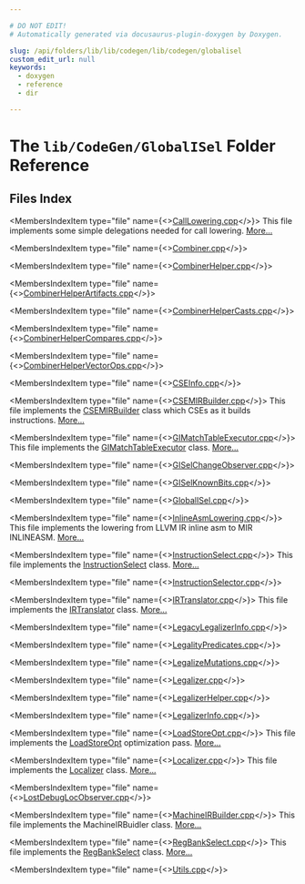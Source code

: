 ```yaml
---

# DO NOT EDIT!
# Automatically generated via docusaurus-plugin-doxygen by Doxygen.

slug: /api/folders/lib/lib/codegen/lib/codegen/globalisel
custom_edit_url: null
keywords:
  - doxygen
  - reference
  - dir

---
```





# The `lib/CodeGen/GlobalISel` Folder Reference

<DoxygenPage pluginConfig={pluginConfig}>



## Files Index

<MembersIndex>

<MembersIndexItem
  type="file"
  name={<><a href="/docs/api/files/lib/lib/codegen/lib/codegen/globalisel/calllowering-cpp">CallLowering.cpp</a></>}>
This file implements some simple delegations needed for call lowering. <a href="/docs/api/files/lib/lib/codegen/lib/codegen/globalisel/calllowering-cpp/#details">More...</a>
</MembersIndexItem>

<MembersIndexItem
  type="file"
  name={<><a href="/docs/api/files/lib/lib/codegen/lib/codegen/globalisel/combiner-cpp">Combiner.cpp</a></>}>
</MembersIndexItem>

<MembersIndexItem
  type="file"
  name={<><a href="/docs/api/files/lib/lib/codegen/lib/codegen/globalisel/combinerhelper-cpp">CombinerHelper.cpp</a></>}>
</MembersIndexItem>

<MembersIndexItem
  type="file"
  name={<><a href="/docs/api/files/lib/lib/codegen/lib/codegen/globalisel/combinerhelperartifacts-cpp">CombinerHelperArtifacts.cpp</a></>}>
</MembersIndexItem>

<MembersIndexItem
  type="file"
  name={<><a href="/docs/api/files/lib/lib/codegen/lib/codegen/globalisel/combinerhelpercasts-cpp">CombinerHelperCasts.cpp</a></>}>
</MembersIndexItem>

<MembersIndexItem
  type="file"
  name={<><a href="/docs/api/files/lib/lib/codegen/lib/codegen/globalisel/combinerhelpercompares-cpp">CombinerHelperCompares.cpp</a></>}>
</MembersIndexItem>

<MembersIndexItem
  type="file"
  name={<><a href="/docs/api/files/lib/lib/codegen/lib/codegen/globalisel/combinerhelpervectorops-cpp">CombinerHelperVectorOps.cpp</a></>}>
</MembersIndexItem>

<MembersIndexItem
  type="file"
  name={<><a href="/docs/api/files/lib/lib/codegen/lib/codegen/globalisel/cseinfo-cpp">CSEInfo.cpp</a></>}>
</MembersIndexItem>

<MembersIndexItem
  type="file"
  name={<><a href="/docs/api/files/lib/lib/codegen/lib/codegen/globalisel/csemirbuilder-cpp">CSEMIRBuilder.cpp</a></>}>
This file implements the <a href="/docs/api/classes/llvm/csemirbuilder">CSEMIRBuilder</a> class which CSEs as it builds instructions. <a href="/docs/api/files/lib/lib/codegen/lib/codegen/globalisel/csemirbuilder-cpp/#details">More...</a>
</MembersIndexItem>

<MembersIndexItem
  type="file"
  name={<><a href="/docs/api/files/lib/lib/codegen/lib/codegen/globalisel/gimatchtableexecutor-cpp">GIMatchTableExecutor.cpp</a></>}>
This file implements the <a href="/docs/api/classes/llvm/gimatchtableexecutor">GIMatchTableExecutor</a> class. <a href="/docs/api/files/lib/lib/codegen/lib/codegen/globalisel/gimatchtableexecutor-cpp/#details">More...</a>
</MembersIndexItem>

<MembersIndexItem
  type="file"
  name={<><a href="/docs/api/files/lib/lib/codegen/lib/codegen/globalisel/giselchangeobserver-cpp">GISelChangeObserver.cpp</a></>}>
</MembersIndexItem>

<MembersIndexItem
  type="file"
  name={<><a href="/docs/api/files/lib/lib/codegen/lib/codegen/globalisel/giselknownbits-cpp">GISelKnownBits.cpp</a></>}>
</MembersIndexItem>

<MembersIndexItem
  type="file"
  name={<><a href="/docs/api/files/lib/lib/codegen/lib/codegen/globalisel/globalisel-cpp">GlobalISel.cpp</a></>}>
</MembersIndexItem>

<MembersIndexItem
  type="file"
  name={<><a href="/docs/api/files/lib/lib/codegen/lib/codegen/globalisel/inlineasmlowering-cpp">InlineAsmLowering.cpp</a></>}>
This file implements the lowering from LLVM IR inline asm to MIR INLINEASM. <a href="/docs/api/files/lib/lib/codegen/lib/codegen/globalisel/inlineasmlowering-cpp/#details">More...</a>
</MembersIndexItem>

<MembersIndexItem
  type="file"
  name={<><a href="/docs/api/files/lib/lib/codegen/lib/codegen/globalisel/instructionselect-cpp">InstructionSelect.cpp</a></>}>
This file implements the <a href="/docs/api/classes/llvm/instructionselect">InstructionSelect</a> class. <a href="/docs/api/files/lib/lib/codegen/lib/codegen/globalisel/instructionselect-cpp/#details">More...</a>
</MembersIndexItem>

<MembersIndexItem
  type="file"
  name={<><a href="/docs/api/files/lib/lib/codegen/lib/codegen/globalisel/instructionselector-cpp">InstructionSelector.cpp</a></>}>
</MembersIndexItem>

<MembersIndexItem
  type="file"
  name={<><a href="/docs/api/files/lib/lib/codegen/lib/codegen/globalisel/irtranslator-cpp">IRTranslator.cpp</a></>}>
This file implements the <a href="/docs/api/classes/llvm/irtranslator">IRTranslator</a> class. <a href="/docs/api/files/lib/lib/codegen/lib/codegen/globalisel/irtranslator-cpp/#details">More...</a>
</MembersIndexItem>

<MembersIndexItem
  type="file"
  name={<><a href="/docs/api/files/lib/lib/codegen/lib/codegen/globalisel/legacylegalizerinfo-cpp">LegacyLegalizerInfo.cpp</a></>}>
</MembersIndexItem>

<MembersIndexItem
  type="file"
  name={<><a href="/docs/api/files/lib/lib/codegen/lib/codegen/globalisel/legalitypredicates-cpp">LegalityPredicates.cpp</a></>}>
</MembersIndexItem>

<MembersIndexItem
  type="file"
  name={<><a href="/docs/api/files/lib/lib/codegen/lib/codegen/globalisel/legalizemutations-cpp">LegalizeMutations.cpp</a></>}>
</MembersIndexItem>

<MembersIndexItem
  type="file"
  name={<><a href="/docs/api/files/lib/lib/codegen/lib/codegen/globalisel/legalizer-cpp">Legalizer.cpp</a></>}>
</MembersIndexItem>

<MembersIndexItem
  type="file"
  name={<><a href="/docs/api/files/lib/lib/codegen/lib/codegen/globalisel/legalizerhelper-cpp">LegalizerHelper.cpp</a></>}>
</MembersIndexItem>

<MembersIndexItem
  type="file"
  name={<><a href="/docs/api/files/lib/lib/codegen/lib/codegen/globalisel/legalizerinfo-cpp">LegalizerInfo.cpp</a></>}>
</MembersIndexItem>

<MembersIndexItem
  type="file"
  name={<><a href="/docs/api/files/lib/lib/codegen/lib/codegen/globalisel/loadstoreopt-cpp">LoadStoreOpt.cpp</a></>}>
This file implements the <a href="/docs/api/classes/llvm/loadstoreopt">LoadStoreOpt</a> optimization pass. <a href="/docs/api/files/lib/lib/codegen/lib/codegen/globalisel/loadstoreopt-cpp/#details">More...</a>
</MembersIndexItem>

<MembersIndexItem
  type="file"
  name={<><a href="/docs/api/files/lib/lib/codegen/lib/codegen/globalisel/localizer-cpp">Localizer.cpp</a></>}>
This file implements the <a href="/docs/api/classes/llvm/localizer">Localizer</a> class. <a href="/docs/api/files/lib/lib/codegen/lib/codegen/globalisel/localizer-cpp/#details">More...</a>
</MembersIndexItem>

<MembersIndexItem
  type="file"
  name={<><a href="/docs/api/files/lib/lib/codegen/lib/codegen/globalisel/lostdebuglocobserver-cpp">LostDebugLocObserver.cpp</a></>}>
</MembersIndexItem>

<MembersIndexItem
  type="file"
  name={<><a href="/docs/api/files/lib/lib/codegen/lib/codegen/globalisel/machineirbuilder-cpp">MachineIRBuilder.cpp</a></>}>
This file implements the MachineIRBuidler class. <a href="/docs/api/files/lib/lib/codegen/lib/codegen/globalisel/machineirbuilder-cpp/#details">More...</a>
</MembersIndexItem>

<MembersIndexItem
  type="file"
  name={<><a href="/docs/api/files/lib/lib/codegen/lib/codegen/globalisel/regbankselect-cpp">RegBankSelect.cpp</a></>}>
This file implements the <a href="/docs/api/classes/llvm/regbankselect">RegBankSelect</a> class. <a href="/docs/api/files/lib/lib/codegen/lib/codegen/globalisel/regbankselect-cpp/#details">More...</a>
</MembersIndexItem>

<MembersIndexItem
  type="file"
  name={<><a href="/docs/api/files/lib/lib/codegen/lib/codegen/globalisel/utils-cpp">Utils.cpp</a></>}>
</MembersIndexItem>

</MembersIndex>


</DoxygenPage>
